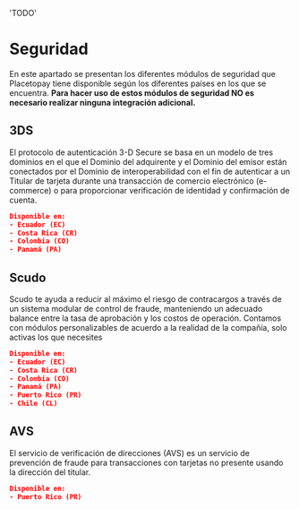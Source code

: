  'TODO'
  
# Seguridad

En este apartado se presentan los diferentes módulos de seguridad que Placetopay tiene disponible según los diferentes países en los que se encuentra. **Para hacer uso de estos módulos de seguridad NO es necesario realizar ninguna integración adicional.**

## 3DS

El protocolo de autenticación 3-D Secure se basa en un modelo de tres dominios en el que el Dominio del adquirente y el Dominio del emisor están conectados por el Dominio de interoperabilidad con el fin de autenticar a un Titular de tarjeta durante una transacción de comercio electrónico (e-commerce) o para proporcionar verificación de identidad y confirmación de cuenta.

```json
Disponible en:
- Ecuador (EC)
- Costa Rica (CR)
- Colombia (CO)
- Panamá (PA)
```


## Scudo

Scudo te ayuda a reducir al máximo el riesgo de contracargos a través de un sistema modular de control de fraude, manteniendo un adecuado balance entre la tasa de aprobación y los costos de operación.
Contamos con módulos personalizables de acuerdo a la realidad de la compañía, solo activas los que necesites

```json
Disponible en:
- Ecuador (EC)
- Costa Rica (CR)
- Colombia (CO)
- Panamá (PA)
- Puerto Rico (PR)
- Chile (CL)
```

## AVS

El servicio de verificación de direcciones (AVS) es un servicio de prevención de fraude para transacciones con tarjetas no presente usando la dirección del titular.

```json
Disponible en:
- Puerto Rico (PR)
```